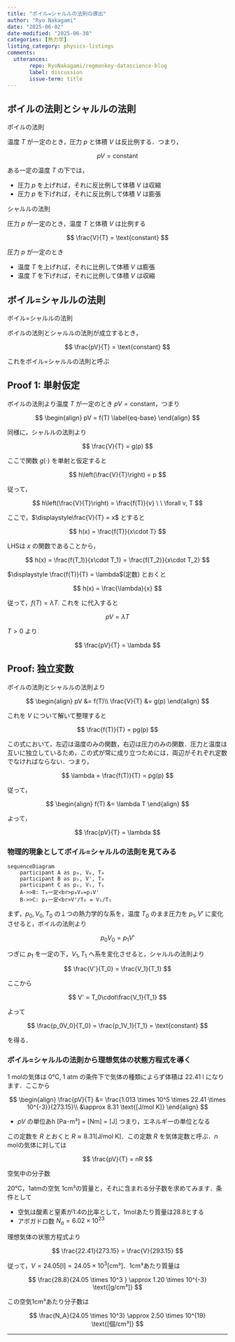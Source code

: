 ```yaml
---
title: "ボイル=シャルルの法則の導出"
author: "Ryo Nakagami"
date: "2025-06-02"
date-modified: "2025-06-30"
categories: [熱力学]
listing_category: physics-listings
comments:
  utterances:
       repo: RyoNakagami/regmonkey-datascience-blog
       label: discussion
       issue-term: title
---
```


## ボイルの法則とシャルルの法則

::: {#thm- .custom_problem .blog-custom-border}
[ボイルの法則]{.def-title}

温度 $T$ が一定のとき，圧力 $p$ と体積 $V$ は反比例する．つまり，

$$
pV = \text{constant}
$$



:::

ある一定の温度 $T$ の下では，

- 圧力 $p$ を上げれば，それに反比例して体積 $V$ は収縮
- 圧力 $p$ を下げれば，それに反比例して体積 $V$ は膨張

::: {#thm- .custom_problem .blog-custom-border}
[シャルルの法則]{.def-title}

圧力 $p$ が一定のとき，温度 $T$ と体積 $V$ は比例する

$$
\frac{V}{T} = \text{constant}
$$

:::

圧力 $p$ が一定のとき

- 温度 $T$ を上げれば，それに比例して体積 $V$ は膨張
- 温度 $T$ を下げれば，それに比例して体積 $V$ は収縮

## ボイル=シャルルの法則
::: {#thm- .custom_problem .blog-custom-border}
[ボイル=シャルルの法則]{.def-title}

ボイルの法則とシャルルの法則が成立するとき，

$$
\frac{pV}{T} = \text{constant}
$$

これをボイル=シャルルの法則と呼ぶ

:::

::: {.callout-note collapse="false" icon=false}
## Proof 1: 単射仮定

ボイルの法則より温度 $T$ が一定のとき $pV = \text{constant}$，つまり

$$
\begin{align}
pV = f(T) \label{eq-base}
\end{align}
$$

同様に，シャルルの法則より

$$
\frac{V}{T} = g(p)
$$

ここで関数 $g(\cdot)$ を単射と仮定すると

$$
h\left(\frac{V}{T}\right) = p
$$

従って，

$$
h\left(\frac{V}{T}\right) = \frac{f(T)}{v} \ \ \forall v, T
$$

ここで，$\displaystyle\frac{V}{T} = x$ とすると

$$
h(x) = \frac{f(T)}{x\cdot T}
$$

LHSは $x$ の関数であることから，

$$
h(x) = \frac{f(T_1)}{x\cdot T_1} = \frac{f(T_2)}{x\cdot T_2}
$$

$\displaystyle \frac{f(T)}{T} = \lambda$(定数) とおくと

$$
h(x) = \frac{\lambda}{x}
$$

従って，$f(T) = \lambda T$. これを \eqref{eq-base} に代入すると

$$
pV = \lambda T
$$

$T > 0$ より


$$
\frac{pV}{T} = \lambda
$$

:::

::: {.callout-note collapse="false" icon=false}
## Proof: 独立変数

ボイルの法則とシャルルの法則より

$$
\begin{align}
pV &= f(T)\\
\frac{V}{T} &= g(p)
\end{align}
$$

これを $V$ について解いて整理すると

$$
\frac{f(T)}{T} = pg(p)
$$

この式において，左辺は温度のみの関数，右辺は圧力のみの関数．圧力と温度は互いに独立しているため，この式が常に成り立つためには，両辺がそれぞれ定数でなければならない．つまり，

$$
\lambda = \frac{f(T)}{T} = pg(p)
$$

従って，

$$
\begin{align}
f(T) &= \lambda T
\end{align}
$$

よって，

$$
\frac{pV}{T} = \lambda
$$

:::

### 物理的現象としてボイル=シャルルの法則を見てみる

<script src="https://cdn.jsdelivr.net/npm/mermaid@11.7.0/dist/mermaid.min.js"></script>

::: {.center-content}

```mermaid
sequenceDiagram
    participant A as p₀, V₀, T₀
    participant B as p₁, V', T₀
    participant C as p₁, V₁, T₁
    A->>B: T₀一定<br>p₀V₀=p₁V'
    B->>C: p₁一定<br>V'/T₀ = V₁/T₁
```
:::

まず，$p_0, V_0, T_0$ の１つの熱力学的な系を，温度 $T_0$ のまま圧力を $p_1, V'$ に変化させると，ボイルの法則より

$$
p_0V_0 = p_1V'
$$

つぎに $p_1$ を一定の下，$V_1, T_1$ へ系を変化させると，シャルルの法則より

$$
\frac{V'}{T_0} = \frac{V_1}{T_1}
$$

ここから

$$
V' = T_0\cdot\frac{V_1}{T_1}
$$

よって

$$
\frac{p_0V_0}{T_0} = \frac{p_1V_1}{T_1} = \text{constant}
$$

を得る．

### ボイル=シャルルの法則から理想気体の状態方程式を導く

1 molの気体は 0℃, 1 atm の条件下で気体の種類によらず体積は 22.41 l になります．ここから

$$
\begin{align}
\frac{pV}{T}
  &= \frac{1.013 \times 10^5 \times 22.41 \times 10^{-3}}{273.15}\\
  &\approx 8.31 \text{[J/mol K]}
\end{align}
$$

- $pV$ の単位あh [Pa･m³] = [Nm] = [J] つまり，エネルギーの単位となる

この定数を $R$ とおくと $R \approx 8.31 \text{[J/mol K]}$．この定数 $R$ を[気体定数]{.regmoneky-bold}と呼ぶ．$n$ molの気体に対しては

$$
\frac{pV}{T} = nR
$$

::: {#exm- .custom_problem }
[空気中の分子数]{.def-title}

20℃，1atmの空気 1cm³の質量と，それに含まれる分子数を求めてみます．条件として

- 空気は酸素と窒素が1:4の比率として，1molあたり質量は28.8とする
- アボガドロ数 $N_a = 6.02 \times 10^{23}$

理想気体の状態方程式より

$$
\frac{22.41}{273.15} = \frac{V}{293.15}
$$


従って，$V = 24.05 \text{[l]} = 24.05 \times 10^3 \text{[cm³]}$．1cm³あたり質量は

$$
\frac{28.8}{24.05 \times 10^3 } \approx 1.20 \times 10^{-3} \text{[g/cm³]}
$$

この空気1cm³あたり分子数は

$$
\frac{N_A}{24.05 \times 10^3} \approx 2.50 \times 10^{19} \text{[個/cm³]}
$$


:::
---
